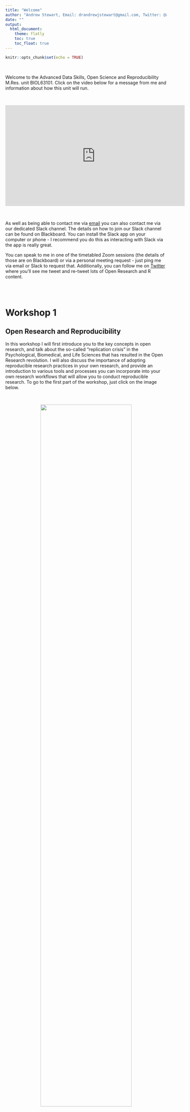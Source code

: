 ```yaml
---
title: "Welcome"
author: "Andrew Stewart, Email: drandrewjstewart@gmail.com, Twitter: @ajstewart_lang"
date: ""
output: 
  html_document:
    theme: flatly
    toc: true
    toc_float: true  
---
```


```r
knitr::opts_chunk$set(echo = TRUE)
```

&nbsp;&nbsp;

Welcome to the Advanced Data Skills, Open Science and Reproducibility M.Res. unit BIOL63101. Click on the video below for a message from me and information about how this unit will run. 

&nbsp;&nbsp;

<center>

<iframe width="560" height="315" src="https://youtube.com/embed/NuIB4kM3fyo" frameborder="0" allowfullscreen></iframe>

</center>

&nbsp;&nbsp;

As well as being able to contact me via [email](mailto:drandrewjstewart@gmail.com) you can also contact me via our dedicated Slack channel. The details on how to join our Slack channel can be found on Blackboard. You can install the Slack app on your computer or phone - I recommend you do this as interacting with Slack via the app is really great. 

You can speak to me in one of the timetabled Zoom sessions (the details of those are on Blackboard) or via a personal meeting request - just ping me via email or Slack to request that. Additionally, you can follow me on [Twitter](https://twitter.com/ajstewart_lang?lang=en) where you'll see me tweet and re-tweet lots of Open Research and R content.

&nbsp; &nbsp;  
&nbsp;&nbsp;

# Workshop 1
## Open Research and Reproducibility

In this workshop I will first introduce you to the key concepts in open research, and talk about the so-called "replication crisis" in the Psychological, Biomedical, and Life Sciences that has resulted in the Open Research revolution. I will also discuss the importance of adopting reproducible research practices in your own research, and provide an introduction to various tools and processes you can incorporate into your own research workflows that will allow you to conduct reproducible research. To go to the first part of the workshop, just click on the image below.

<center>

&nbsp;  

[![](images/open_research.png){width=75%}](https://ajstewartlang.github.io/01_open_research_and_reproducibility/knitted_workshop/01_open_research_and_reproducibility.html)

&nbsp; &nbsp;  

</center>

The second part of the workshop involves a very brief overview of open source software, the use of which is arguably key for researchers to be able to adopt open and reproducible research workflows. To view this second part, just click on the image below.

<center>

&nbsp;  

[![](images/open_source.png){width=75%}](https://ajstewartlang.github.io/24_open_source/knitted_workshop/24_open_source.html)

&nbsp; &nbsp;  

</center>

&nbsp;&nbsp;

# Workshop 2 
## Starting with R and RStudio Desktop

In this workshop I'll introduce you to R (the language) and RStudio Desktop (the environment we use to interact with the language). I've also added a link to a great talk by the founder of RStudio, J.J. Alaire. At the end of the workshop I have put together a video which will allow you to run your first R script.

<center>

&nbsp;  

[![](images/starting_with_r.png){width=75%}](https://ajstewartlang.github.io/02_starting_with_r/knitted_workshop/02_starting_with_r.html)

&nbsp; &nbsp;  

</center>

&nbsp;&nbsp;

# Workshop 3
## Data Wrangling

In this workshop I will introduce you to a number of key packages known as the `Tidyverse` packages. These packages contain a large number of functions for working with data in tidy format. By making our data wrangling reproducible (i.e., by coding it in R), we can easily re-run this stage of our analysis pipeline as new data gets added. Reproducibility of the data wrangling stage is a key part of the analysis process and often gets overlooked in terms of it being reproducible. There are two parts to this workshop. The first focuses on data wrangling/tidying. To go to this first part, just click on the image below.

<center>

&nbsp;  

[![](images/data_wrangling.png){width=75%}](https://ajstewartlang.github.io/03_data_wrangling/knitted_workshop/03_data_wrangling.html)

&nbsp;  

</center>

&nbsp;&nbsp;

## Summarising Your Data

Once you have completed this first part and have your R script up and running, click on the image below for the second part where you'll learn how to aggregate and summarise your data.  

<center>

&nbsp;  

[![](images/summarising_your_data.png){width=75%}](https://ajstewartlang.github.io/04_summarising_your_data/knitted_workshop/04_summarising_your_data.html)

&nbsp; &nbsp;  

</center>

&nbsp;&nbsp;

# Workshop 4
## Data Visualisation

We will now move on to explore the basics of Data Visualization using R. Just click on the image below to start.  

<center>

&nbsp;  

[![](images/data_vis.png){width=75%}](https://ajstewartlang.github.io/06_data_visualisation/knitted_workshop/06_data_visualisation)

&nbsp;  

</center>

&nbsp;&nbsp;

# Workshop 5
## GLM - Simple Linear Regression

We will now move on to explore Simple Regression in the context of the General Linear Model (GLM).

<center>

&nbsp;  

[![](images/glm_pt1.png){width=75%}](https://ajstewartlang.github.io/09_glm_regression_pt1/knitted_workshop/09_glm_regression_pt1.html)

&nbsp;  

</center>

&nbsp;&nbsp;

# Workshop 6
## GLM - Multiple Regression

We will now move on to explore Multiple Regression in the context of the General Linear Model (GLM).

<center>

&nbsp;  

[![](images/glm_pt2.png){width=75%}](https://ajstewartlang.github.io/10_glm_regression_pt2/knitted_workshop/10_glm_regression_pt2.html)

&nbsp;  

</center>

&nbsp;&nbsp;

END